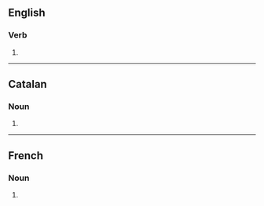 ==English==

===Verb===
{{head|en|verb form}}

# {{en-third-person singular of|compost}}

----

==Catalan==

===Noun===
{{head|ca|noun form}}

# {{plural of|ca|compost}}

----

==French==

===Noun===
{{head|fr|noun form|g=m}}

# {{plural of|fr|compost}}